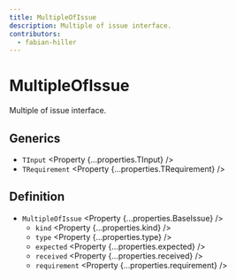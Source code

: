 ```yaml
---
title: MultipleOfIssue
description: Multiple of issue interface.
contributors:
  - fabian-hiller
---
```



# MultipleOfIssue

Multiple of issue interface.

## Generics

- `TInput` <Property {...properties.TInput} />
- `TRequirement` <Property {...properties.TRequirement} />

## Definition

- `MultipleOfIssue` <Property {...properties.BaseIssue} />
  - `kind` <Property {...properties.kind} />
  - `type` <Property {...properties.type} />
  - `expected` <Property {...properties.expected} />
  - `received` <Property {...properties.received} />
  - `requirement` <Property {...properties.requirement} />

